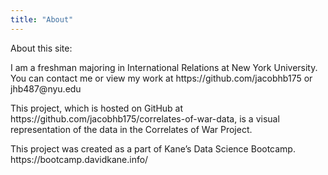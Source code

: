 ```yaml
---
title: "About"
---
```


About this site:

I am a freshman majoring in International Relations at New York University. You can contact me or view my work at https://github.com/jacobhb175 or jhb487@nyu.edu

This project, which is hosted on GitHub at https://github.com/jacobhb175/correlates-of-war-data, is a visual representation of the data in the Correlates of War Project.

This project was created as a part of Kane’s Data Science Bootcamp. https://bootcamp.davidkane.info/
